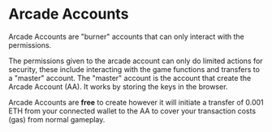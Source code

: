 # Arcade Accounts

Arcade Accounts are "burner" accounts that can only interact with the permissions.

The permissions given to the arcade account can only do limited actions for security, these include interacting with the game functions and transfers to a "master" account.
The "master" account is the account that create the Arcade Account (AA). It works by storing the keys in the browser.

Arcade Accounts are **free** to create however it will initiate a transfer of 0.001 ETH from your connected wallet to the AA to cover your transaction costs (gas) from normal gameplay.
